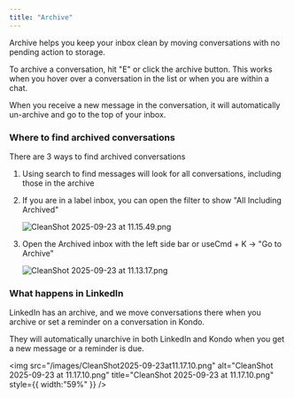 ```yaml
---
title: "Archive"
---
```


Archive helps you keep your inbox clean by moving conversations with no pending action to storage. 

To archive a conversation, hit "E" or click the archive button. This works when you hover over a conversation in the list or when you are within a chat.

When you receive a new message in the conversation, it will automatically un-archive and go to the top of your inbox.

### Where to find archived conversations

There are 3 ways to find archived conversations 

1. Using search to find messages will look for all conversations, including those in the archive
2. If you are in a label inbox, you can open the filter to show "All Including Archived"

   ![CleanShot 2025-09-23 at 11.15.49.png](/images/CleanShot2025-09-23at11.15.49.png)
3. Open the Archived inbox with the left side bar or useCmd + K -\> "Go to Archive"

   ![CleanShot 2025-09-23 at 11.13.17.png](/images/CleanShot2025-09-23at11.13.17.png)

### What happens in LinkedIn

LinkedIn has an archive, and we move conversations there when you archive or set a reminder on a conversation in Kondo. 

They will automatically unarchive in both LinkedIn and Kondo when you get a new message or a reminder is due.

<img
  src="/images/CleanShot2025-09-23at11.17.10.png"
  alt="CleanShot 2025-09-23 at 11.17.10.png"
  title="CleanShot 2025-09-23 at 11.17.10.png"
  style={{ width:"59%" }}
/>